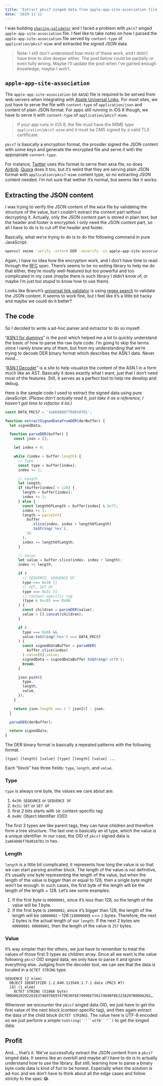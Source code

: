 ```yaml
---
title: 'Extract pkcs7 singed data from apple-app-site-association file'
date: '2019-11-11'
---
```


I was building [`sharing-validator`](https://sharing-validator.now.sh/) and I faced a problem with `pkcs7` singed `apple-app-site-association` file. I feel like to take notes on how I parsed the `apple-app-site-association` file served by `content-type` of `application/pkcs7-mime` and extracted the signed JSON data.

> Note: I still don’t understand how most of these work, and I didn’t have time to dive deeper either. The post below could be partially or even fully wrong. Maybe I’ll update the post when I’ve gained enough knowledge, maybe I won’t.

## `apple-app-site-association`

The `apple-app-site-association` (or `AASA`) file is required to be served from web servers when integrating with [Apple Universal Links](https://developer.apple.com/documentation/security/password_autofill/setting_up_an_app_s_associated_domains). For most sites, we just have to serve the file with `content-type` of `application/json` and content of plain JSON format. For apps still running in iOS 8 though, we have to serve it with `content-type` of `application/pkcs7-mime`.

> If your app runs in iOS 8, the file must have the MIME type `application/pkcs7-mime` and it must be CMS signed by a valid TLS certificate.

`pkcs7` is basically a encryption format, the provider signed the JSON content with some keys and generate the encrypted file and serve it with the appropriate `content-type`.

For instance, [Twitter](https://twitter.com/apple-app-site-association) uses this format to serve their `AASA` file, so does [Airbnb](http://airbnb.com/apple-app-site-association). [Quora](http://quora.com/apple-app-site-association) does it too, but it’s weird that they are serving plain JSON format with `application/pkcs7-mime` content type, so no extracting JSON content needed. I’m not sure that wether it’s normal, but seems like it works.

## Extracting the JSON content

I was trying to verify the JSON content of the `AASA` file by validating the structure of the value, but I couldn’t extract the content part without decrypting it. Actually, only the JSON content part is stored in plain text, but the header and footer is encrypted. I only need the JSON content part, so all I have to do is to cut off the header and footer.

Basically, what we’re trying to do is to do the following command in pure JavaScript.

```bash
openssl smime -verify -inform DER -noverify -in apple-app-site-association.p7m
```

Again, I have no idea how the encryption work, and I don’t have time to read through the [RFC](https://tools.ietf.org/html/rfc4134) spec. There’s seems to be no exiting library to help me do that either, they’re mostly well-featured but too powerful and too complicated in my case (maybe there is such library I didn’t know of, or maybe I’m just too stupid to know how to use them).

Looks like Branch’s [universal link validator](https://branch.io/resources/universal-links) is using [regex search](https://github.com/BranchMetrics/universal-link-validator/blob/b268b7cbe7/checkDomain.js#L188-L239) to validate the JSON content. It seems to work fine, but I feel like it’s a little bit hacky and maybe we could do it better?

## The code

So I decided to write a ad-hoc parser and extractor to do so myself.

“[ASN.1 for dummys](https://medium.com/@coolaj86/asn-1-for-dummies-fbde5696e19b)” is the post which helped me a lot to quickly understand the basic of how to parse the raw byte code. I’m going to skip the terms since I rarely know any of them, but from my understanding that we’re trying to decode DER binary format which describes the ASN.1 data. Never mind…

“[ASN.1 Decoder](https://lapo.it/asn1js/)” is a site to help visualize the content of the ASN.1 in a form much like an AST. Basically it does exactly what I want, just that I don’t need most of the features. Still, it serves as a perfect tool to help me develop and debug.

Here is the sample code I used to extract the signed data using pure JavaScript. _(Please don't actually read it, just take it as a reference, I haven't got time to refactor it lol.)_

```js
const DATA_PKCS7 = '2a864886f70d010701';

function extractSignedDataFromDER(derBuffer) {
  let signedData;

  function parseDER(buffer) {
    const json = [];

    let index = 0;

    while (index < buffer.length) {
      // Type
      const type = buffer[index];
      index += 1;

      // Length
      let length;
      if (buffer[index] < 128) {
        length = buffer[index];
        index += 1;
      } else {
        const lengthOfLength = buffer[index] & 0x7f;
        index += 1;
        length = parseInt(
          buffer
            .slice(index, index + lengthOfLength)
            .toString('hex'),
          16
        );
        index += lengthOfLength;
      }

      // Value
      let value = buffer.slice(index, index + length);
      index += length;

      if (
        // SEQUENCE, SEQUENCE OF
        type === 0x30 ||
        // SET, SET OF
        type === 0x31 ||
        // context-specific tag
        (type & 0xc0) === 0x80
      ) {
        const children = parseDER(value);
        value = [].concat(children);
      }

      if (
        type === 0x06 &&
        value.toString('hex') === DATA_PKCS7
      ) {
        const signedDataBuffer = parseDER(
          buffer.slice(index)
        ).value[0].value;
        signedData = signedDataBuffer.toString('utf8');
        break;
      }

      json.push({
        type,
        length,
        value,
      });
    }

    return json.length === 1 ? json[0] : json;
  }

  parseDER(derBuffer);

  return signedData;
}
```

The DER binary format is basically a repeated patterns with the following format.

```
[type] [length] [value] [type] [length] [value] ...
```

Each “block” has three fields: `type`, `length`, and `value`.

### Type

`type` is always one byte, the values we care about are:

1. `0x30`: `SEQEUNCE` or `SEQUENCE OF`
2. `0x31`: `SET` or `SET OF`
3. first 2 bits starts with `10`: context-specific tag
4. `0x06`: Object Identifier (OID)

The first 3 types are like parent tags, they can have children and therefore form a tree structure. The last one is basically an id type, which the value is a unique identifier. In our case, the OID of `pkcs7` signed data is `2a864886f70d010701` in hex.

### Length

`length` is a little bit complicated, it represents how long the value is so that we can start parsing another block. The length of the value is not definitive, it’s usually one byte representing the length of the value, but when the length of the value is bigger than or equal to 128, then a single byte might won’t be enough. In such cases, the first byte of the length will be the length of the length + 128. Let’s see some examples.

1. If the first byte is `00000001`, since it’s less than 128, so the length of the value will be 1 byte.
2. If the first byte is `10000002`, since it’s bigger than 128, the length of the length will be `10000002` - 128 (`10000000`) === `2` bytes. Therefore, the next 2 bytes is the actual length of our `length`. If the next 2 bytes are `00000001 00000001`, then the length of the value is `257` bytes.

### Value

It’s way simpler than the others, we just have to remember to treat the values of those first 3 types as children array. Since all we want is the value following `pkcs7` OID singed data, we only have to parse it and ignore everything else. Judging from the decoder tool, we can see that the data is located in a `OCTET STRING` type.

```
SEQUENCE (2 elem)
  OBJECT IDENTIFIER 1.2.840.113549.1.7.1 data (PKCS #7)
  [0] (1 elem)
    OCTET STRING (51866 byte) 7B0D0A2020226163746976697479636F6E74696E756174696F6E223A207B0D0A202…
```

Whenever we encounter the `pkcs7` singed data OID, we just have to get the first value of the next block (context-specific tag), and then again extract the data of the child block (`OCTET STRING`). The value here is UTF-8 encoded so we just perform a simple ` toString(``'``utf8``'``) ` to get the singed data.

## Profit

And…, that’s it. We’ve successfully extract the JSON content from a `pkcs7` singed data. It seems like an overkill and maybe all I have to do is to actually understand how to use the library. But still, learning how to parse a binary byte code data is kind of fun to be honest. Especially when the solution is ad-hoc and we don’t have to think about all the edge cases and follow strictly to the spec 😂.
